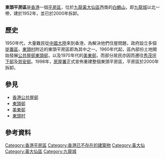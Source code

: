 {{otheruses|東頭村}}

{{unreferenced|time=2018-11-06T08:34:46+00:00}}
'''東頭平房區'''是[[香港|香港]]一個[[香港平房區|平房區]]，位於[[九龍|九龍]][[黃大仙區|黃大仙區]]西南的[[白鶴山|白鶴山]]，即[[九龍城|九龍城]]以北一帶，建於1952年，並已於2000年拆卸。

==歷史==
1950年代，大量難民從[[中國大陸|中國大陸]]來到香港，為解決他們住屋問題，政府設立多個[[徙置區|徙置區]]，[[東頭平房區|東頭村]]附近的東頭平房區即為其中之一。1960年代起，區內部份土地開始發展[[香港公共屋邨|公共屋邨]][[東頭邨|東頭邨]]，以及1970年代的[[美東邨|美東邨]]，而部分居民亦因而遷往[[秀茂坪邨|秀茂坪下邨]]及[[慈安苑|慈安邨]]。1998年，[[房屋署|房屋署]]正式宣佈重建整個東頭平房區，平房區於2000年拆卸。

== 參見 ==
* [[香港公共屋邨|香港公共屋邨]]
* [[東頭邨|東頭邨]]
* [[美東邨|美東邨]]
* [[東頭平房區|東頭村]]

== 參考資料 ==
{{reflist}}

{{HK-geo-stub}}

[[Category:香港平房區|Category:香港平房區]]
[[Category:香港已不存在的建築物|Category:香港已不存在的建築物]]
[[Category:黃大仙|Category:黃大仙]]
[[Category:黃大仙區|Category:黃大仙區]]
[[Category:九龍城|Category:九龍城]]